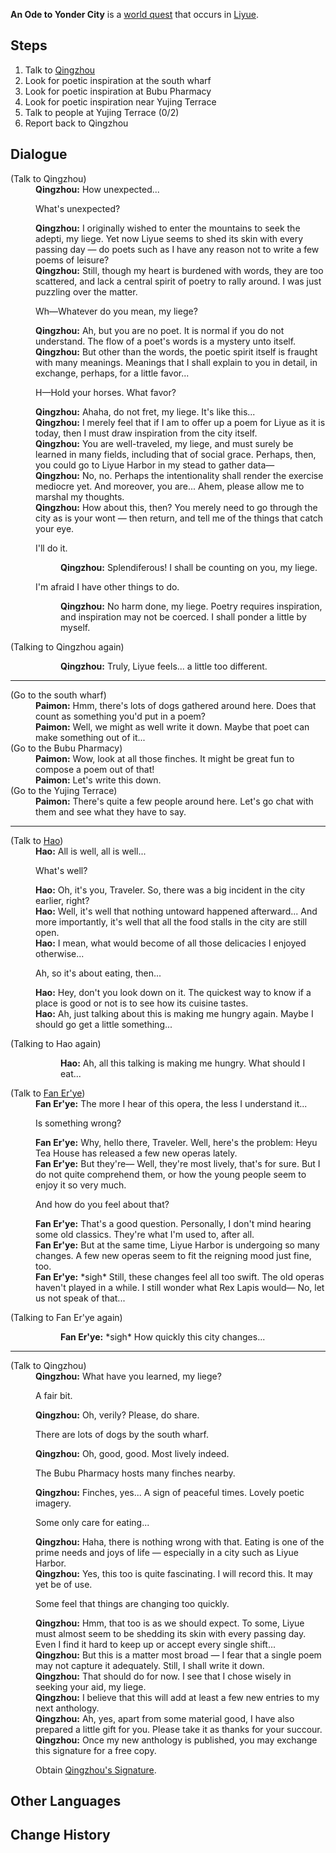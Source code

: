 {{Quest Infobox
|id            = 71809
|type          = World
|region        = Liyue
|area          = Bishui Plain
|requirement   = Reach [[Adventure Rank]] 35 and Complete [[A New Star Approaches]]
|startLocation = [[Wangshu Inn]], [[Liyue]]
|exp           = 150
|mora          = 20,000
|rep           = Liyue
|repAmt        = 20
|other         = {{Card|Teachings of Prosperity|5}}{{Card|Teachings of Diligence|5}}{{Card|Teachings of Gold|5}}{{Card|Qingzhou's Signature|1}}
|characters    = Fan Er'ye; Hao (Liyue Harbor); Paimon; Qingzhou; Traveler
}}
'''An Ode to Yonder City''' is a [[world quest]] that occurs in [[Liyue]].

==Steps==
# Talk to [[Qingzhou]]
# Look for poetic inspiration at the south wharf
# Look for poetic inspiration at Bubu Pharmacy
# Look for poetic inspiration near Yujing Terrace
# Talk to people at Yujing Terrace (0/2)
# Report back to Qingzhou

==Dialogue==
{{Quest Description|Liyue's crisis has settled down, but it has brought a wave of change to the city. The poet [[Qingzhou]] would like to capture these shifts in verse...}}
{{Dialogue start}}
;(Talk to Qingzhou)
:'''Qingzhou:''' How unexpected...
:{{DIcon}} What's unexpected?
:'''Qingzhou:''' I originally wished to enter the mountains to seek the adepti, my liege. Yet now Liyue seems to shed its skin with every passing day &mdash; do poets such as I have any reason not to write a few poems of leisure?
:'''Qingzhou:''' Still, though my heart is burdened with words, they are too scattered, and lack a central spirit of poetry to rally around. I was just puzzling over the matter.
:{{DIcon}} Wh&mdash;Whatever do you mean, my liege?
:'''Qingzhou:''' Ah, but you are no poet. It is normal if you do not understand. The flow of a poet's words is a mystery unto itself.
:'''Qingzhou:''' But other than the words, the poetic spirit itself is fraught with many meanings. Meanings that I shall explain to you in detail, in exchange, perhaps, for a little favor...
:{{DIcon}} H&mdash;Hold your horses. What favor?
:'''Qingzhou:''' Ahaha, do not fret, my liege. It's like this...
:'''Qingzhou:''' I merely feel that if I am to offer up a poem for Liyue as it is today, then I must draw inspiration from the city itself.
:'''Qingzhou:''' You are well-traveled, my liege, and must surely be learned in many fields, including that of social grace. Perhaps, then, you could go to Liyue Harbor in my stead to gather data&mdash;
:'''Qingzhou:''' No, no. Perhaps the intentionality shall render the exercise mediocre yet. And moreover, you are... Ahem, please allow me to marshal my thoughts.
:'''Qingzhou:''' How about this, then? You merely need to go through the city as is your wont &mdash; then return, and tell me of the things that catch your eye.
:{{DIcon}} I'll do it.
::'''Qingzhou:''' Splendiferous! I shall be counting on you, my liege.
:{{DIcon}} I'm afraid I have other things to do.
::'''Qingzhou:''' No harm done, my liege. Poetry requires inspiration, and inspiration may not be coerced. I shall ponder a little by myself.

;(Talking to Qingzhou again)
::'''Qingzhou:''' Truly, Liyue feels... a little too different.

----

;(Go to the south wharf)
:'''Paimon:''' Hmm, there's lots of dogs gathered around here. Does that count as something you'd put in a poem?
:'''Paimon:''' Well, we might as well write it down. Maybe that poet can make something out of it...
;(Go to the Bubu Pharmacy)
:'''Paimon:''' Wow, look at all those finches. It might be great fun to compose a poem out of that!
:'''Paimon:''' Let's write this down.
;(Go to the Yujing Terrace)
:'''Paimon:''' There's quite a few people around here. Let's go chat with them and see what they have to say.

----

;(Talk to [[Hao (Liyue Harbor)|Hao]])
:'''Hao:''' All is well, all is well...
:{{DIcon}} What's well?
:'''Hao:''' Oh, it's you, Traveler. So, there was a big incident in the city earlier, right?
:'''Hao:''' Well, it's well that nothing untoward happened afterward... And more importantly, it's well that all the food stalls in the city are still open.
:'''Hao:''' I mean, what would become of all those delicacies I enjoyed otherwise...
:{{DIcon}} Ah, so it's about eating, then...
:'''Hao:''' Hey, don't you look down on it. The quickest way to know if a place is good or not is to see how its cuisine tastes.
:'''Hao:''' Ah, just talking about this is making me hungry again. Maybe I should go get a little something...

;(Talking to Hao again)
::'''Hao:''' Ah, all this talking is making me hungry. What should I eat...

;(Talk to [[Fan Er'ye]])
:'''Fan Er'ye:''' The more I hear of this opera, the less I understand it...
:{{DIcon}} Is something wrong?
:'''Fan Er'ye:''' Why, hello there, Traveler. Well, here's the problem: Heyu Tea House has released a few new operas lately.
:'''Fan Er'ye:''' But they're&mdash; Well, they're most lively, that's for sure. But I do not quite comprehend them, or how the young people seem to enjoy it so very much.
:{{DIcon}} And how do you feel about that?
:'''Fan Er'ye:''' That's a good question. Personally, I don't mind hearing some old classics. They're what I'm used to, after all.
:'''Fan Er'ye:''' But at the same time, Liyue Harbor is undergoing so many changes. A few new operas seem to fit the reigning mood just fine, too.
:'''Fan Er'ye:''' *sigh* Still, these changes feel all too swift. The old operas haven't played in a while. I still wonder what Rex Lapis would&mdash; No, let us not speak of that...

;(Talking to Fan Er'ye again)
::'''Fan Er'ye:''' *sigh* How quickly this city changes...

----

;(Talk to Qingzhou)
:'''Qingzhou:''' What have you learned, my liege?
:{{DIcon}} A fair bit.
:'''Qingzhou:''' Oh, verily? Please, do share.
:{{DIcon}} There are lots of dogs by the south wharf.
:'''Qingzhou:''' Oh, good, good. Most lively indeed.
:{{DIcon}} The Bubu Pharmacy hosts many finches nearby.
:'''Qingzhou:''' Finches, yes... A sign of peaceful times. Lovely poetic imagery.
:{{DIcon}} Some only care for eating...
:'''Qingzhou:''' Haha, there is nothing wrong with that. Eating is one of the prime needs and joys of life &mdash; especially in a city such as Liyue Harbor.
:'''Qingzhou:''' Yes, this too is quite fascinating. I will record this. It may yet be of use.
:{{DIcon}} Some feel that things are changing too quickly.
:'''Qingzhou:''' Hmm, that too is as we should expect. To some, Liyue must almost seem to be shedding its skin with every passing day. Even I find it hard to keep up or accept every single shift...
:'''Qingzhou:''' But this is a matter most broad &mdash; I fear that a single poem may not capture it adequately. Still, I shall write it down.
:'''Qingzhou:''' That should do for now. I see that I chose wisely in seeking your aid, my liege.
:'''Qingzhou:''' I believe that this will add at least a few new entries to my next anthology.
:'''Qingzhou:''' Ah, yes, apart from some material good, I have also prepared a little gift for you. Please take it as thanks for your succour.
:'''Qingzhou:''' Once my new anthology is published, you may exchange this signature for a free copy.
:; Obtain [[Qingzhou's Signature]].
{{Dialogue end}}

==Other Languages==
{{Other Languages
|en      = An Ode to Yonder City
|zhs     = 此诗送此城
|zhs_rm  = Cǐ Shī Sòng Cǐ Chéng
|zht     = 此詩送此城
|zht_rm  = Cǐ Shī Sòng Cǐ Chéng
|zh_tl   = This Poem Given to This City
|ja      = この街にこの詩を
|ja_rm   = Kono Machi ni Kono Shi wo
|ja_tl   = This Poem for This City
|ko      = 도시에 바치는 시
|ko_rm   = Dosi-e Bachineun Si
|ko_tl   = A Poem to City
|es      = Un poema para la ciudad
|es_tl   = A Poem for the City
|fr      = Poème pour la cité
|fr_tl   = Poem for the City
|ru      = Дарю мой стих этому городу
|ru_tl   = 
|th      = บทกวีอุทิศแด่เมืองนี้
|th_rm   = 
|th_tl   = 
|vi      = Thơ Này Tặng Thành Này
|vi_tl   = 
|de      = Ein Gedicht an jene Stadt
|de_tl   = A Poem for that City
|id      = Syair untuk Kota
|id_tl   = Ode to City
|pt      = Essa Poesia, Essa Cidade
|pt_tl   = That Poetry, That City
}}

==Change History==
{{Change History|1.1}}